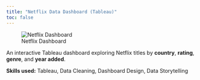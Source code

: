 ```yaml
---
title: "Netflix Data Dashboard (Tableau)"
toc: false
---
```


![Netflix Dashboard](../Images/netflix_dashboard.png)

An interactive Tableau dashboard exploring Netflix titles by **country**, **rating**, **genre**, and **year added**.

**Skills used:** Tableau, Data Cleaning, Dashboard Design, Data Storytelling
